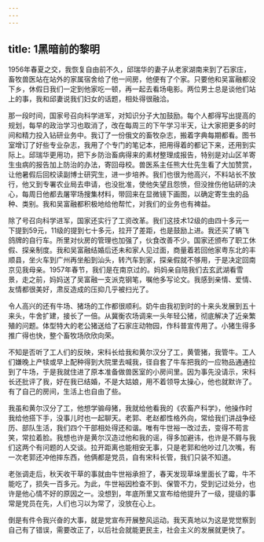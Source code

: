 ```yaml
---
---
---
```

title: 1黑暗前的黎明
---




1956年春夏之交，我恢复自由前不久，邱瑞华的妻子从老家湖南来到了石家庄，畜牧兽医站在站外的家属宿舍给了他一间房，他便有了个家。只要他和吴富融都没下乡，休假日我们一定到他家吃一顿，再一起去看场电影。两位男士总是谈他们站上的事，我和邱妻说我们妇女的话题，相处得很融洽。

那一段时间，国家号召向科学进军，对知识分子大加鼓励。每个人都得写出提高的规划，每早的政治学习也取消了，改在每周三的下午学习半天，让大家把更多的时间和精力投入钻研业务中。我订了一份俄文的畜牧杂志，搬着字典每期都看。图书室增订了好些专业杂志，我用了个专门的笔记本，把用得着的都记下来，还用到实际上。邱瑞华更用功，把下乡防治畜病得来的素材整理成报告，特别是对山区羊寄生虫病的报告加上防治的办法，寄回母校。兽医系主任熊大仕先生看了大加赞赏，让他暑假后回校读副博士研究生，进一步培养。我们也很为他高兴，不料站长不放行，他又到专署农业局去申请，也没批准，使他失望且怨愤，但没挫伤他钻研的决心，每周日他都去屠宰场搜集材料，带回来在显微镜下画图，以确定寄生虫的品种、类别。我和吴富融都积极地给他帮忙，对我们的业务也有裨益。

除了号召向科学进军，国家还实行了工资改革。我们这技术12级的由四十多元一下提到59元，11级的提到七十多元，拉开了差距，也是鼓励上进。我还买了辆飞鸽牌的自行车。所里对伙房的管理也加强了，伙食改善不少。国家还颁布了职工休假、探亲制度。我和吴富融结婚后还未和家人见过面，商量着若回他家粤东北的丰顺县，坐火车到广州再坐船到汕头，转汽车到家，探亲假就不够用，于是决定回南京见我母亲。1957年春节，我们是在南京过的。妈妈亲自陪我们去玄武湖看雪景，走之前，妈妈送了吴富融一支派克钢笔，嘱他多写论文。我感到亲情、爱情、友情都很美好，肃反造成的压抑几乎被扫光了。

令人高兴的还有牛场、猪场的工作都很顺利。奶牛由我初到时的十来头发展到五十来头，牛舍扩建，接长了一倍。从冀衡农场调来一头年轻公猪，彻底解决了近亲繁殖的问题。体型特大的老公猪送给了石家庄动物园，作科普宣传用了。小猪生得多推广得也快，整个畜牧场欣欣向荣。

不知是否听了工人们的反映，宋科长给我和黄尔汉分了工，黄管猪，我管牛。工人们嫌晚上产犊或早上配种得到大院里去喊我，径自套了牛车把我的一应物品通通拉到了牛场，于是我就住进了原本准备做兽医室的小房间里。因为事先没请示，宋科长还批评了我，好在我已结婚，不是大姑娘，用不着领导太操心，他也就默许了。有了自己的房间，生活上也自由了些。

我虽和黄尔汉分了工，他想学骟母猪，我就给他看我的《农畜产科学》，他操作时我给他搭下手，没事儿时也一起聊天。老郭、老赵都性格外向，常给我们讲战争经历、部队生活，我们四个干部相处得还和谐。唯有牛世裕一改过去，变得不苟言笑，常拉着脸。我想也许是黄尔汉造过他和我的谣，得多加避讳，也许是不屑与我们这两个有问题的人交谈。拉开距离也能相安无事，只是老郭和他吵过几次嘴，有一次老郭还冲他摔东西，他俩都是党员，自有宋科长管，我们只装不知道。

老张调走后，秋天收干草的事就由牛世裕承担了，春天发现草垛里面长了霉，牛不能吃了，损失一百多元。为此，牛世裕因检查不到、保管不力，受到记过处分，也许是他心情不好的原因之一。没想到，年底所里又宣布给他提升了一级，提级的事常是党员在先，人们也习以为常了，没放在心上。

倒是有件令我兴奋的大事，就是党宣布开展整风运动。我天真地以为这是党觉察到自己有了错误，需要改正了，以后社会就能更民主，社会主义的发展就更快了。